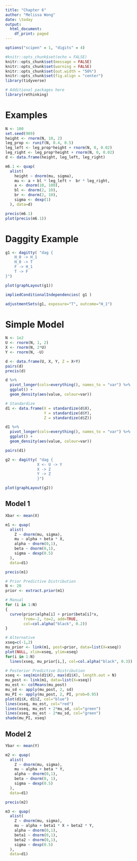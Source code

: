 ```yaml
---
title: "Chapter 6"
author: "Melissa Wong"
date: \today
output:
  html_document:
    df_print: paged
---
```


```r
options("scipen" = 1, "digits" = 4)

#knitr::opts_chunk$set(echo = FALSE)
knitr::opts_chunk$set(message = FALSE)
knitr::opts_chunk$set(warning = FALSE)
knitr::opts_chunk$set(out.width = "50%")
knitr::opts_chunk$set(fig.align = "center")
library(tidyverse)
```

```r
# Additional packages here
library(rethinking)
```

# Examples

```r
N <- 100
set.seed(909)
height <- rnorm(N, 10, 2)
leg_prop <- runif(N, 0.4, 0.5)
leg_left <- leg_prop*height + rnorm(N, 0, 0.02)
leg_right <- leg_prop*height + rnorm(N, 0, 0.02)
d <- data.frame(height, leg_left, leg_right)

m6.1 <- quap(
  alist(
    height ~ dnorm(mu, sigma),
    mu <- a + bl * leg_left +  br * leg_right,
    a <- dnorm(10, 100),
    bl <- dnorm(2, 10),
    br <- dnorm(2, 10),
    sigma <- dexp(1)
  ), data=d)

precis(m6.1)
plot(precis(m6.1))
```

# Daggity Example

```r
g1 <- dagitty( "dag {
    H_0 -> H_1
    H_0 -> T
    F -> H_1
    T -> F
}")

plot(graphLayout(g1))
```

```r
impliedConditionalIndependencies( g1 )
```

```r
adjustmentSets(g1, exposure="T", outcome="H_1")
```

# Simple Model

```r
N <- 1e2
U <- rnorm(N, 1, 2)
X <- rnorm(N, 2*U)
Y <- rnorm(N, -U)

d <- data.frame(U, X, Y, Z = X+Y)
pairs(d)
precis(d)
```

```r
d %>%
  pivot_longer(cols=everything(), names_to = "var") %>%
  ggplot() +
  geom_density(aes(value, colour=var))
```
```r
# Standardize
d1 <- data.frame(X = standardize(d$X),
                 Y = standardize(d$Y),
                 Z = standardize(d$Z))

d1 %>%
  pivot_longer(cols=everything(), names_to = "var") %>%
  ggplot() +
  geom_density(aes(value, colour=var))

pairs(d1)
```

```r
g2 <- dagitty( "dag {
              X <- U -> Y
              X -> Z
              Y -> Z
              }")

plot(graphLayout(g2))
```

## Model 1

```r
Xbar <- mean(X)

m1 <- quap(
  alist(
    Z ~ dnorm(mu, sigma),
    mu ~ alpha + beta * X,
    alpha ~ dnorm(0,1),
    beta ~ dnorm(0,1),
    sigma ~ dexp(0.5)
  ),
  data=d1)

precis(m1)
```

```r
# Prior Predictive Distribution
N <- 20
prior <- extract.prior(m1)

# Manual
for (i in 1:N)
{
  curve(prior$alpha[i] + prior$beta[i]*x,
        from=-2, to=2, add=TRUE,
        col=col.alpha("black", 0.2))
}
```


```r
# Alternative
xseq=c(-1,2)
mu_prior <- link(m1, post=prior, data=list(X=xseq))
plot(NULL, xlim=xseq, ylim=xseq)
for(i in 1:N)
  lines(xseq, mu_prior[i,], col=col.alpha("black", 0.3))
```

```r
# Posterior Predictive Distribution
xseq <- seq(min(d1$X), max(d1$X), length.out = N)
mu_post <- link(m1, data=list(X=xseq))
mu_est <- colMeans(mu_post)
mu_sd <- apply(mu_post, 2, sd)
mu_PI <- apply(mu_post, 2, PI, prob=0.95)
plot(d1$X, d1$Z, col="blue")
lines(xseq, mu_est, col="red")
lines(xseq, mu_est + 2*mu_sd, col="green")
lines(xseq, mu_est - 2*mu_sd, col="green")
shade(mu_PI, xseq)
```

## Model 2

```r
Ybar <- mean(Y)

m2 <- quap(
  alist(
    Z ~ dnorm(mu, sigma),
    mu ~ alpha + beta * Y,
    alpha ~ dnorm(0,1),
    beta ~ dnorm(0, 1),
    sigma ~ dexp(0.5)
  ),
  data=d1)

precis(m2)
```

```r

m3 <- quap(
  alist(
    Z ~ dnorm(mu, sigma),
    mu ~ alpha + beta1 * X + beta2 * Y,
    alpha ~ dnorm(0,1),
    beta1 ~ dnorm(0,1),
    beta2 ~ dnorm(0,1),
    sigma ~ dexp(0.5)
  ),
  data=d1)
```






